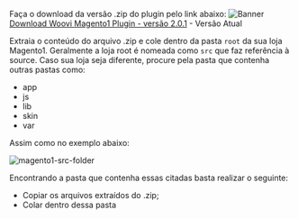 
Faça o download da versão .zip do plugin pelo link abaixo:
![Banner](/img/ecommerce/magento1/magento1-banner.png)
[Download Woovi Magento1 Plugin - versão 2.0.1](pathname:///magento1/woovi_pix.2.0.1.zip) - Versão Atual

<Magento1Changelog/>

Extraia o conteúdo do arquivo .zip e cole dentro da pasta `root` da sua loja Magento1.
Geralmente a loja root é nomeada como `src` que faz referência à source. Caso sua loja seja diferente, procure pela pasta que contenha outras pastas como:

- app
- js
- lib
- skin
- var

Assim como no exemplo abaixo:

![magento1-src-folder](/img/ecommerce/magento1/magento1-folder-structure.png)

Encontrando a pasta que contenha essas citadas basta realizar o seguinte:

- Copiar os arquivos extraídos do .zip;
- Colar dentro dessa pasta
